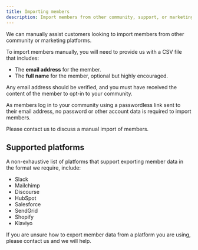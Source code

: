 ```yaml
---
title: Importing members
description: Import members from other community, support, or marketing platforms
---
```


We can manually assist customers looking to import members from other community or marketing platforms.

To import members manually, you will need to provide us with a CSV file that includes:

- The **email address** for the member.
- The **full name** for the member, optional but highly encouraged.

Any email address should be verified, and you must have received the content of the member to opt-in to your community.

As members log in to your community using a passwordless link sent to their email address, no password or other account data is required to import members.

Please contact us to discuss a manual import of members.

## Supported platforms

A non-exhaustive list of platforms that support exporting member data in the format we require, include:

- Slack
- Mailchimp
- Discourse
- HubSpot
- Salesforce
- SendGrid
- Shopify
- Klaviyo

If you are unsure how to export member data from a platform you are using, please contact us and we will help.